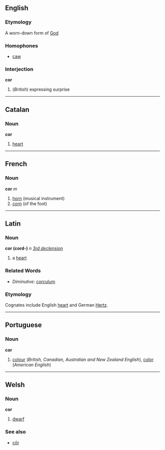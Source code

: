==English==
===Etymology===
A worn-down form of [[God]]

===Homophones===
*[[caw]]

===Interjection===
'''cor'''

#(''British'') expressing surprise

----
==Catalan==
===Noun===
'''cor'''

#[[heart]]

----
==French==
===Noun===
'''cor''' ''m''

#[[horn]] (musical instrument)
#[[corn]] (of the foot)
----

==Latin==
===Noun===
'''cor (cord-)''' ''n'' ''[[Wiktionary Appendix:Latin third declension|3rd declension]]''

#a [[heart]]
===Related Words===
*''Diminutive:'' [[corculum]]
===Etymology===
Cognates include English [[heart]] and German [[Hertz]].
----

==Portuguese==
===Noun===
'''cor'''

#[[colour]] (''British, Canadian, Australian and New Zealand English''), [[color]] (''American English'')

----

==Welsh==
===Noun===
'''cor'''

# [[dwarf]]

===See also===
*[[côr]]